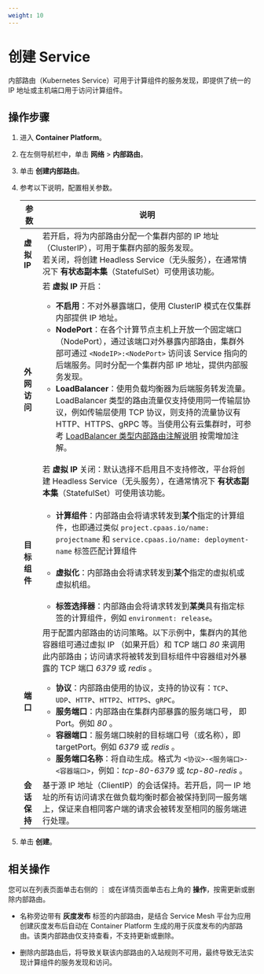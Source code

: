 ```yaml
---
weight: 10
---
```


# 创建 Service



内部路由（Kubernetes Service）可用于计算组件的服务发现，即提供了统一的 IP 地址或主机端口用于访问计算组件。

## 操作步骤

1. 进入 **Container Platform**。

1. 在左侧导航栏中，单击 **网络** > **内部路由**。

4.  单击 **创建内部路由**。

5. 参考以下说明，配置相关参数。

    |参数| 说明                                                         |
    | ------------ | ------------------------------------------------------------ |
    | **虚拟 IP**  | 若开启，将为内部路由分配一个集群内部的 IP 地址（ClusterIP），可用于集群内部的服务发现。<br/>若关闭，将创建 Headless Service（无头服务），在通常情况下 **有状态副本集**（StatefulSet）可使用该功能。 |
    | **外网访问** | 若 **虚拟 IP** 开启：<ul><li>**不启用**：不对外暴露端口，使用 ClusterIP 模式在仅集群内部提供 IP 地址。</li><li>**NodePort**：在各个计算节点主机上开放一个固定端口（NodePort），通过该端口对外暴露内部路由，集群外部可通过 `<NodeIP>:<NodePort>` 访问该 Service 指向的后端服务。同时分配一个集群内部 IP 地址，提供内部服务发现。</li><li>**LoadBalancer**：使用负载均衡器为后端服务转发流量。LoadBalancer 类型的路由流量仅支持使用同一传输层协议，例如传输层使用 TCP 协议，则支持的流量协议有 HTTP、HTTPS、gRPC 等。当使用公有云集群时，可参考 [LoadBalancer 类型内部路由注解说明](./annotation.mdx) 按需增加注解。</li></ul><br/>若 **虚拟 IP** 关闭：默认选择不启用且不支持修改，平台将创建 Headless Service（无头服务），在通常情况下 **有状态副本集**（StatefulSet）可使用该功能。|
    | **目标组件** | <ul><li>**计算组件**：内部路由会将请求转发到**某个**指定的计算组件，也即通过类似 `project.cpaas.io/name: projectname` 和 `service.cpaas.io/name: deployment-name` 标签匹配计算组件</li><br/><li>**虚拟化**：内部路由会将请求转发到**某个**指定的虚拟机或虚拟机组。</li><br/><li>**标签选择器**：内部路由会将请求转发到**某类**具有指定标签的计算组件，例如 `environment: release`。</li></ul>|
    | **端口**     | 用于配置内部路由的访问策略。以下示例中，集群内的其他容器组可通过虚拟 IP （如果开启）和 TCP 端口 *80* 来调用此内部路由；访问请求将被转发到目标组件中容器组对外暴露的 TCP 端口 *6379* 或 *redis* 。<ul><li>**协议**：内部路由使用的协议，支持的协议有：`TCP`、`UDP`、`HTTP`、`HTTP2`、`HTTPS`、`gRPC`。</li><li>**服务端口**：内部路由在集群内部暴露的服务端口号， 即 Port。例如 *80* 。</li><li>**容器端口**：服务端口映射的目标端口号（或名称），即 targetPort。例如 *6379* 或 *redis* 。</li><li>**服务端口名称**：将自动生成。格式为 `<协议>-<服务端口>-<容器端口>`，例如：*tcp-80-6379* 或 *tcp-80-redis* 。</li></ul> |
    | **会话保持** | 基于源 IP 地址（ClientIP）的会话保持。若开启，同一 IP 地址的所有访问请求在做负载均衡时都会被保持到同一服务端上，保证来自相同客户端的请求会被转发至相同的服务端进行处理。 |  

8. 单击 **创建**。


## 相关操作

您可以在列表页面单击右侧的 ⋮ 或在详情页面单击右上角的 **操作**，按需更新或删除内部路由。

* 名称旁边带有 **灰度发布** 标签的内部路由，是结合 Service Mesh 平台为应用创建灰度发布后自动在 Container Platform 生成的用于灰度发布的内部路由。该类内部路由仅支持查看，不支持更新或删除。

* 删除内部路由后，将导致关联该内部路由的入站规则不可用，最终导致无法实现计算组件的服务发现和访问。
